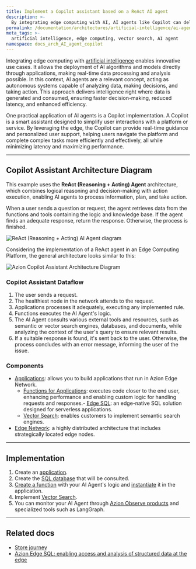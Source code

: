 ```yaml
---
title: Implement a Copilot assistant based on a ReAct AI agent
description: >-
  By integrating edge computing with AI, AI agents like Copilot can deliver fast, personalized support and real-time intelligence directly at the edge.
permalink: /documentation/architectures/artificial-intelligence/ai-agent-copilot-assistant/
meta_tags: >-
  artificial intelligence, edge computing, vector search, AI agent
namespace: docs_arch_AI_agent_copilot
---
```


Integrating edge computing with [artificial intelligence](https://www.azion.com/en/solutions/ai-agents/) enables innovative use cases. It allows the deployment of AI algorithms and models directly through applications, making real-time data processing and analysis possible. In this context, AI agents are a relevant concept, acting as autonomous systems capable of analyzing data, making decisions, and taking action. This approach delivers intelligence right where data is generated and consumed, ensuring faster decision-making, reduced latency, and enhanced efficiency.

One practical application of AI agents is a Copilot implementation. A Copilot is a smart assistant designed to simplify user interactions with a platform or service. By leveraging the edge, the Copilot can provide real-time guidance and personalized user support, helping users navigate the platform and complete complex tasks more efficiently and effectively, all while minimizing latency and maximizing performance.

---

## Copilot Assistant Architecture Diagram

This example uses the **ReAct (Reasoning + Acting) Agent** architecture, which combines logical reasoning and decision-making with action execution, enabling AI agents to process information, plan, and take action.

When a user sends a question or request, the agent retrieves data from the functions and tools containing the logic and knowledge base. If the agent finds an adequate response, return the response. Otherwise, the process is finished.

![ReAct (Reasoning + Acting) AI Agent diagram](/assets/docs/images/uploads/react-agent-architecture-diagram.png)

Considering the implementation of a ReAct agent in an Edge Computing Platform, the general architecture looks similar to this: 

![Azion Copilot Assistant Architecture Diagram](/assets/docs/images/uploads/azion-copilot-assistant-architecture-diagram.png)

### Copilot Assistant Dataflow

1. The user sends a request.
2. The healthiest node in the network attends to the request.
3. Applications processes it adequately, executing any implemented rule.
4. Functions executes the AI Agent's logic.
5. The AI Agent consults various external tools and resources, such as semantic or vector search engines, databases, and documents, while analyzing the context of the user's query to ensure relevant results.
6. If a suitable response is found, it's sent back to the user. Otherwise, the process concludes with an error message, informing the user of the issue.

### Components

- [Applications](/en/documentation/products/build/edge-application/): allows you to build applications that run in Azion Edge Network.
  - [Functions for Applications](/en/documentation/products/build/edge-application/edge-functions/): executes code closer to the end user, enhancing performance and enabling custom logic for handling requests and responses.- [Edge SQL](/en/documentation/products/store/edge-sql/): an edge-native SQL solution designed for serverless applications.
  - [Vector Search](/en/documentation/products/store/edge-sql/vector-search/): enables customers to implement semantic search engines.
- [Edge Network](https://www.azion.com/en/products/our-network/): a highly distributed architecture that includes strategically located edge nodes.

---

## Implementation

1. Create an [application](/en/documentation/products/guides/build/build-an-application/).
2. Create the [SQL database](/en/documentation/products/store/sql/create-database/) that will be consulted.
3. [Create a function](/en/documentation/products/build/edge-application/edge-functions/#implementation) with your AI Agent's logic and [instantiate](/en/documentation/products/guides/build/instantiate-edge-functions/) it in the application.
4. Implement [Vector Search](/en/documentation/products/guides/edge-sql-vector-search/).
5. You can monitor your AI Agent through [Azion Observe products](/en/documentation/products/observe/overview/) and specialized tools such as LangGraph.

---

## Related docs

- [Store journey](/en/documentation/products/store/overview/)
- [Azion Edge SQL: enabling access and analysis of structured data at the edge](https://www.azion.com/en/products/edge-sql/)
